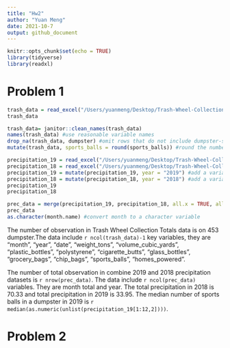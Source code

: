 ```yaml
---
title: "Hw2"
author: "Yuan Meng"
date: 2021-10-7
output: github_document
---
```


```r
knitr::opts_chunk$set(echo = TRUE)
library(tidyverse)
library(readxl)
```

# Problem 1

```r
trash_data = read_excel("/Users/yuanmeng/Desktop/Trash-Wheel-Collection-Totals-7-2020-2.xlsx", range = "A2:N535") #Read Excel file and omit non-data entries
trash_data
```

```r
trash_data= janitor::clean_names(trash_data) 
names(trash_data) #use reasonable variable names
drop_na(trash_data, dumpster) #omit rows that do not include dumpster-specific data
mutate(trash_data, sports_balls = round(sports_balls)) #round the number of sports balls to the nearest integer
```

```r
precipitation_19 = read_excel("/Users/yuanmeng/Desktop/Trash-Wheel-Collection-Totals-7-2020-2.xlsx", sheet = 6, range = "A2:B14") #omit rows without precipitation data
precipitation_18 = read_excel("/Users/yuanmeng/Desktop/Trash-Wheel-Collection-Totals-7-2020-2.xlsx", sheet = 7, range = "A2:B14") #omit rows without precipitation data
precipitation_19 = mutate(precipitation_19, year = "2019") #add a variable for year
precipitation_18 = mutate(precipitation_18, year = "2018") #add a variable for year
precipitation_19
precipitation_18
```

```r
prec_data = merge(precipitation_19, precipitation_18, all.x = TRUE, all.y = TRUE) # combine precipitation datasets
prec_data
as.character(month.name) #convert month to a character variable
```
The number of observation in Trash Wheel Collection Totals data is on 453 dumpster.The data include `r ncol(trash_data)-1` key variables, they are  "month", "year", "date", "weight_tons", "volume_cubic_yards", "plastic_bottles", "polystyrene", "cigarette_butts", "glass_bottles", "grocery_bags", "chip_bags", "sports_balls", "homes_powered".  

The number of total observation in combine 2019 and 2018 precipitation datasets is `r nrow(prec_data)`. The data include `r ncol(prec_data)` variables. They are month total and year. The total precipitation in 2018 is 70.33 and total  precipitation in 2019 is 33.95.  The median number of sports balls in a dumpster in 2019 is `r median(as.numeric(unlist(precipitation_19[1:12,2])))`.

# Problem 2




